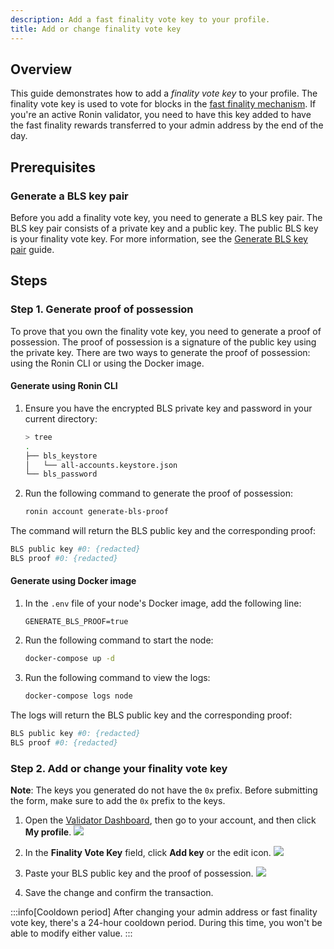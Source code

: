 ```yaml
---
description: Add a fast finality vote key to your profile. 
title: Add or change finality vote key
---
```



## Overview

This guide demonstrates how to add a *finality vote key* to your profile. The finality vote key is used to vote for blocks in the [fast finality mechanism](https://github.com/axieinfinity/REPs/blob/main/REP-0003.md#rewards). If you're an active Ronin validator, you need to have this key added to have the fast finality rewards transferred to your admin address by the end of the day.

## Prerequisites

### Generate a BLS key pair

Before you add a finality vote key, you need to generate a BLS key pair. 
The BLS key pair consists of a private key and a public key. 
The public BLS key is your finality vote key. For more information, 
see the [Generate BLS key pair](/developers/nodes/validators/generate-keys.mdx) guide.

## Steps

### Step 1. Generate proof of possession

To prove that you own the finality vote key, you need to generate a proof of possession. The proof of possession is a signature of the public key using the private key.
There are two ways to generate the proof of possession: using the Ronin CLI or using the Docker image.

#### Generate using Ronin CLI

1. Ensure you have the encrypted BLS private key and password in your current directory:
   ```bash
   > tree
   .
   ├── bls_keystore
   │   └── all-accounts.keystore.json
   └── bls_password
   ```

2. Run the following command to generate the proof of possession: 
   ```bash
   ronin account generate-bls-proof
   ```

The command will return the BLS public key and the corresponding proof:
```bash
BLS public key #0: {redacted}
BLS proof #0: {redacted}
```

#### Generate using Docker image

1. In the `.env` file of your node's Docker image, add the following line:
   ```text
   GENERATE_BLS_PROOF=true
   ```

2. Run the following command to start the node:
   ```bash
   docker-compose up -d
   ```

3. Run the following command to view the logs:
   ```bash
   docker-compose logs node
   ```
   
The logs will return the BLS public key and the corresponding proof:

```bash
BLS public key #0: {redacted}
BLS proof #0: {redacted}
```

### Step 2. Add or change your finality vote key

**Note**: The keys you generated do not have the `0x` prefix. Before submitting the form, make sure to add the `0x` prefix to the keys.

1. Open the [Validator Dashboard](https://validator.roninchain.com), then go to your account, and then click **My profile**.
   <img src={profile} width={280} />

2. In the **Finality Vote Key** field, click **Add key** or the edit icon.
   <img src={addStepOne} width={400} />

3. Paste your BLS public key and the proof of possession.
   <img src={addStepTwo} width={400} />

4. Save the change and confirm the transaction.

:::info[Cooldown period]
After changing your admin address or fast finality vote key, there's a 24-hour cooldown period. During this time, you won't be able to modify either value.
:::
